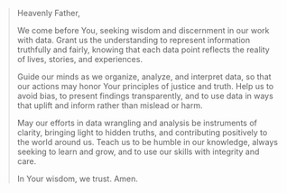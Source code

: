 > Heavenly Father,
>
> We come before You, seeking wisdom and discernment in our work with data. Grant us the understanding to represent information truthfully and fairly, knowing that each data point reflects the reality of lives, stories, and experiences.
>
> Guide our minds as we organize, analyze, and interpret data, so that our actions may honor Your principles of justice and truth. Help us to avoid bias, to present findings transparently, and to use data in ways that uplift and inform rather than mislead or harm.
> 
> May our efforts in data wrangling and analysis be instruments of clarity, bringing light to hidden truths, and contributing positively to the world around us. Teach us to be humble in our knowledge, always seeking to learn and grow, and to use our skills with integrity and care.
> 
> In Your wisdom, we trust. Amen.
